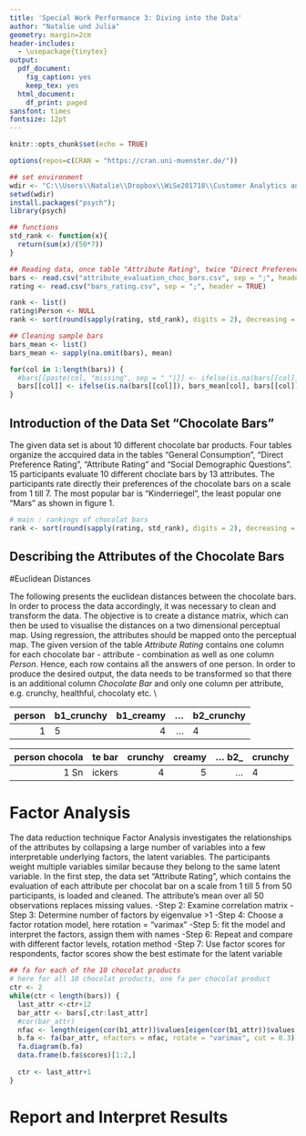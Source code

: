 ```yaml
---
title: 'Special Work Performance 3: Diving into the Data'
author: "Natalie und Julia"
geometry: margin=2cm
header-includes:
  - \usepackage{tinytex}
output:
  pdf_document:
    fig_caption: yes
    keep_tex: yes
  html_document:
    df_print: paged
sansfont: times
fontsize: 12pt
---
```


```r
knitr::opts_chunk$set(echo = TRUE)

options(repos=c(CRAN = "https://cran.uni-muenster.de/"))
```
\begin{center}
Humboldt University Berlin 

course name und semester
by Prof. Dr. xxxxxxx 

\textbf{Group x:}\\  
\textbf{XXXXX}, 12345; 
\textbf{XXXXX}, 84579; \\
Submitted on November xx, xxxx 

\end{center}

```r
## set environment
wdir <- "C:\\Users\\Natalie\\Dropbox\\WiSe201718\\Customer Analytics and Customer Insights\\Data"
setwd(wdir)
install.packages("psych"); 
library(psych)

## functions
std_rank <- function(x){
  return(sum(x)/(50*7))
}

## Reading data, once table "Attribute Rating", twice "Direct Preference Rating"
bars <- read.csv("attribute_evaluation_choc_bars.csv", sep = ";", header = TRUE)
rating <- read.csv("bars_rating.csv", sep = ";", header = TRUE)

rank <- list()
rating$Person <- NULL
rank <- sort(round(sapply(rating, std_rank), digits = 2), decreasing = TRUE)

## Cleaning sample bars
bars_mean <- list()
bars_mean <- sapply(na.omit(bars), mean)

for(col in 1:length(bars)) {
  #bars[[paste(col, "missing", sep = "_")]] <- ifelse(is.na(bars[[col]]), 1, 0)
  bars[[col]] <- ifelse(is.na(bars[[col]]), bars_mean[col], bars[[col]])
}
```

## Introduction of the Data Set "Chocolate Bars"

The given data set is about 10 different chocolate bar products. Four tables organize the accquired data in the tables "General Consumption", "Direct Preference Rating", "Attribute Rating" and "Social Demographic Questions". 15 participants evaluate 10 different choclate bars by 13 attributes. The participants rate directly their preferences of the chocolate bars on a scale from 1 till 7. The most popular bar is "Kinderriegel", the least popular one "Mars" as shown in figure 1.

```r
# main : rankings of chocolat bars
rank <- sort(round(sapply(rating, std_rank), digits = 2), decreasing = TRUE)
```

## Describing the Attributes of the Chocolate Bars

#Euclidean Distances

The following presents the euclidean distances between the chocolate bars. In order to process the data accordingly, it was necessary to clean and transform the data. The objective is to create a distance matrix, which can then be used to visualise the distances on a two dimensional perceptual map. Using regression, the attributes should be mapped onto the perceptual map. The given version of the table _Attribute Rating_ contains one column for each chocolate bar - attribute - combination as well as one column _Person_. Hence, each row contains all the answers of one person. In order to produce the desired output, the data needs to be transformed so that there is an additional column _Chocolate Bar_ and only one column per attribute, e.g. crunchy, healthful, chocolaty etc. \\
\begin{table}
person &    b1_crunchy &  b1_creamy  &     ...  &     b2_crunchy \\
\hline
 1     &    5         &   4       & ...         &      4
\end{table}

  person     b1_crunchy   b1_creamy       ...       b2_crunchy
 -------     ----------  ----------      ----       ----------
  1                   5           4       ...                4                     

  person     chocolate bar   crunchy    creamy       ...    b2_crunchy
 -------            ------  --------   -------   -------       -------
       1          Snickers         4         5       ...             4   


# Factor Analysis

The data reduction technique Factor Analysis investigates the relationships of the attributes by collapsing a large number of variables into a few interpretable underlying factors, the latent variables. The participants weight multiple variables similar because they belong to the same latent variable. 
In the first step, the data set "Attribute Rating", which contains the evaluation of each attribute per chocolat bar on a scale from 1 till 5 from 50 participants, is loaded and cleaned. The attribute's mean over all 50 observations replaces missing values. 
-Step 2: Examine correlation matrix
-Step 3: Determine number of factors by eigenvalue >1
-Step 4: Choose a factor rotation model, here rotation = "varimax"
-Step 5: fit the model and interpret the factors, assign them with names
-Step 6: Repeat and compare with different factor levels, rotation method
-Step 7: Use factor scores for respondents, factor scores show the best estimate for the latent variable

```r
## fa for each of the 10 chocolat products 
# here for all 10 chocolat products, one fa per chocolat product
ctr <- 2
while(ctr < length(bars)) {
  last_attr <-ctr+12
  bar_attr <- bars[,ctr:last_attr]
  #cor(bar_attr)
  nfac <- length(eigen(cor(b1_attr))$values[eigen(cor(b1_attr))$values > 1.0])
  b.fa <- fa(bar_attr, nfactors = nfac, rotate = "varimax", cut = 0.3)
  fa.diagram(b.fa)
  data.frame(b.fa$scores)[1:2,]
  
  ctr <- last_attr+1
}

```

# Report and Interpret Results


